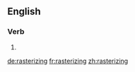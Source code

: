 ==English==

===Verb===
{{head|en|present participle}}

# {{present participle of|rasterize|lang=en}}

[[de:rasterizing]]
[[fr:rasterizing]]
[[zh:rasterizing]]